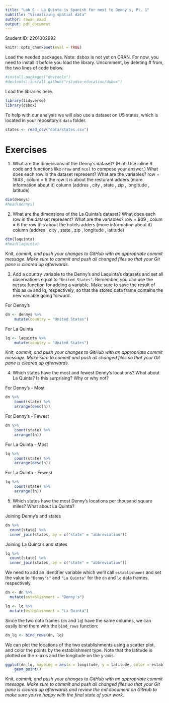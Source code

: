 ```yaml
---
title: "Lab 6 - La Quinta is Spanish for next to Denny's, Pt. 1"
subtitle: "Visualizing spatial data"
author: rawan saad
output: pdf_document
---
```


Student ID: 2201002992


```r
knitr::opts_chunk$set(eval = TRUE)
```

Load the needed packages. Note: dsbox is not yet on CRAN. For now, you need to install it before you load the library. Uncomment, by deleting # from, the two lines of code below.

```r
#install.packages("devtools")
#devtools::install_github("rstudio-education/dsbox")
```

Load the libraries here.

```r
library(tidyverse)
library(dsbox)
```

To help with our analysis we will also use a dataset on US states, which is located in your repository's `data` folder.

```r
states <- read_csv("data/states.csv")
```

# Exercises

1.  What are the dimensions of the Denny's dataset?
    (Hint: Use inline R code and functions like `nrow` and `ncol` to compose your answer.) What does each row in the dataset represent?
    What are the variables?
 row = 1643 , colum = 6 
 the row it is about the resturant adders (more information about it)
 column (addres , city , state , zip , longltude , latitude)
```r
dim(dennys)
#head(dennys)
```
\textcolor{red}{The `dennys` dataset has 1,643 rows and 6 columns. Each row represents location information about a denny's restaurant.}


2.  What are the dimensions of the La Quinta's dataset? 
    What does each row in the dataset represent?
    What are the variables?
     row = 909 , colum = 6
     the row it is about the hotels adders (more information about it)
 column (addres , city , state , zip , longltude , latitude)
  
```r
dim(laquinta)
#head(laquinta)
```
\textcolor{red}{This dataset has 909 rows and 6 columns. Each row represents location information about laquinta's hotel.}

Knit, *commit, and push your changes to GitHub with an appropriate commit message. Make sure to commit and push all changed files so that your Git pane is cleared up afterwards.*


3.  Add a country variable to the Denny's and Laquinta's datasets and set all observations equal to `"United States"`. Remember, you can use the `mutate` function for adding a variable. Make sure to save the result of this as `dn` and lq, respectively, so that the stored data frame contains the new variable going forward.

For Denny's

```r
dn <- dennys %>%
    mutate(country = "United States")
```


For La Quinta
```r
lq <- laquinta %>%
    mutate(country = "United States")
```

Knit, *commit, and push your changes to GitHub with an appropriate commit message. Make sure to commit and push all changed files so that your Git pane is cleared up afterwards.*


4.  Which states have the most and fewest Denny's locations? What about La Quinta? Is this surprising? Why or why not?

For Denny's - Most

```r
dn %>%
    count(state) %>%
    arrange(desc(n))
```

\textcolor{red}{CA, which stands for California has the most Denny's locations. It is not surprising because it is the largest state in the US by population.}

For Denny's - Fewest

```r
dn %>%
    count(state) %>%
    arrange((n))
```

\textcolor{red}{DE, Delaware has the fewest locations. It is not surprising because it is one of the smallest US states by population.}

For La Quinta - Most

```r
lq %>%
    count(state) %>%
    arrange(desc(n))
```

\textcolor{red}{TX, Texas has the most La Quinta locations. The surprising thing is that Texas has more locations than California. This despite the fact that California has more population and has stronger economy than Texas}

For La Quinta - Fewest

```r
lq %>%
    count(state) %>%
    arrange((n))
```

\textcolor{red}{10 states with only one La Quinta Locations}


5. Which states have the most Denny's locations per thousand square miles? What about La Quinta?

\textcolor{red}{We are interested in the number of locations per state, which we could find in Denny's or La Quinta's datasets, and the area of each state, which is only available in the `states` dataset, which we imported earlier from the Data folder using the code `states <- read_csv("data/states.csv")`.}

Joining Denny's and states

```r
dn %>%
  count(state) %>%
  inner_join(states, by = c("state" = "abbreviation"))
```

Joining La Quinta's and states

```r
lq %>%
  count(state) %>%
  inner_join(states, by = c("state" = "abbreviation"))
```

We need to add an identifier variable which we'll call `establishment` and set the value to `"Denny's"` and `"La Quinta"` for the `dn` and `lq` data frames, respectively.

```r
dn <- dn %>%
  mutate(establishment = "Denny's")
```


``` r
lq <- lq %>%
  mutate(establishment = "La Quinta")
```

Since the two data frames (`dn` and `lq`) have the same columns, we can easily bind them with the `bind_rows` function:

```r
dn_lq <- bind_rows(dn, lq)
```

We can plot the locations of the two establishments using a scatter plot, and color the points by the establishment type.
Note that the latitude is plotted on the x-axis and the longitude on the y-axis.

```r
ggplot(dn_lq, mapping = aes(x = longitude, y = latitude, color = establishment)) +
    geom_point()
```

\textcolor{red}{The graph figure shows that indeed there are many La Quinta hotels that located next to Denny's restaurants. We could also see from the figure that there is the presence of the two chains across the US as the figure almost depict the exact map of the country. The figure also indicates the presence of these chains in Alaska (top-left), Hawaii (bottom-left), and some cities in Central America(bottom-right)}

Knit, *commit, and push your changes to GitHub with an appropriate commit message. Make sure to commit and push all changed files so that your Git pane is cleared up afterwards and review the md document on GitHub to make sure you're happy with the final state of your work.*